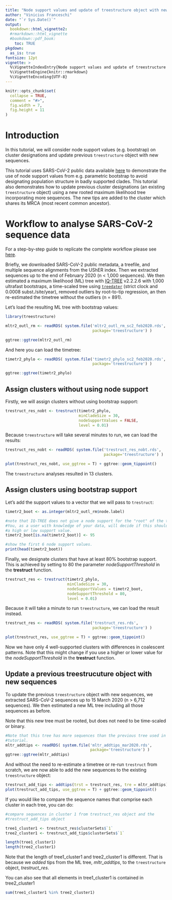 ```yaml
---
title: "Node support values and update of treestructure object with new sequences"
author: "Vinicius Franceschi"
date: "`r Sys.Date()`"
output: 
  bookdown::html_vignette2:
  #rmarkdown::html_vignette
  #bookdown::pdf_book:
    toc: TRUE
pkgdown:
  as_is: true
fontsize: 12pt
vignette: >
  %\VignetteIndexEntry{Node support values and update of treestructure object with new sequences}
  %\VignetteEngine{knitr::rmarkdown}
  %\VignetteEncoding{UTF-8}
---
```


```r
knitr::opts_chunk$set(
  collapse = TRUE,
  comment = "#>",
  fig.width = 7,
  fig.height = 11
)
```

# Introduction

In this tutorial, we will consider node support values (e.g. bootstrap) on 
cluster designations and update previous `treestructure` object with new sequences.

This tutorial uses SARS-CoV-2 public data available [here](https://hgdownload.soe.ucsc.edu/goldenPath/wuhCor1/UShER_SARS-CoV-2//2022/04/02/) 
to demonstrate the use of node support values from e.g. parametric bootstrap to 
avoid designating population structure in badly supported clades. 
This tutorial also demonstrates how to update previous cluster designations 
(an existing `treestructure` object) using a new rooted maximum likelihood tree 
incorporating more sequences. The new tips are added to the cluster which shares 
its MRCA (most recent common ancestor).

# Workflow to analyse SARS-CoV-2 sequence data

For a step-by-step guide to replicate the complete workflow please see [here](https://github.com/vinibfranc/demo_treestructure/blob/main/R/prepare.R).

Briefly, we downloaded SARS-CoV-2 public metadata, a treefile, and multiple 
sequence alignments from the UShER index. Then we extracted sequences up to the 
end of February 2020 (n < 1,000 sequences). We then estimated a maximum 
likelihood (ML) tree with [IQ-TREE](http://www.iqtree.org/) v2.2.2.6 with 1,000 
ultrafast bootstraps, a time-scaled tree using 
[`treedater`](https://github.com/emvolz/treedater) (strict clock and 0.0008 subst./site/year), 
removed outliers by root-to-tip regression, 
an then re-estimated the timetree without the outliers (n = 891).


Let's load the resulting ML tree with bootstrap values:
```r
library(treestructure)
```


```r
mltr2_outl_rm <- readRDS( system.file('mltr2_outl_rm_sc2_feb2020.rds', 
                                      package='treestructure') )

ggtree::ggtree(mltr2_outl_rm)
```

And here you can load the timetree:
```r
timetr2_phylo <- readRDS( system.file('timetr2_phylo_sc2_feb2020.rds', 
                                      package='treestructure') )

ggtree::ggtree(timetr2_phylo)
```


## Assign clusters without using node support

Firstly, we will assign clusters without using bootstrap support:
```r
trestruct_res_nobt <- trestruct(timetr2_phylo, 
                                minCladeSize = 30, 
                                nodeSupportValues = FALSE, 
                                level = 0.01)
```

Because `treestructure` will take several minutes to run, we can load the results:

```r
trestruct_res_nobt <- readRDS( system.file('trestruct_res_nobt.rds',
                                           package='treestructure') )

plot(trestruct_res_nobt, use_ggtree = T) + ggtree::geom_tippoint()
```

The `treestructure` analyses resulted in 13 clusters.


## Assign clusters using bootstrap support

Let's add the support values to a vector that we will pass to `trestruct`:

```r
timetr2_boot <- as.integer(mltr2_outl_rm$node.label)

#note that IQ-TREE does not give a node support for the "root" of the tree,
#You, as a user with knowledge of your data, will decide if this should be 
#a high or low support value.
timetr2_boot[is.na(timetr2_boot)] <- 95

#show the first 6 node support values.
print(head(timetr2_boot))
```


Finally, we designate clusters that have at least 80% bootstrap support. This
is achieved by setting to 80 the parameter _nodeSupportThreshold_ in the **trestruct**
function.

```r
trestruct_res <- trestruct(timetr2_phylo, 
                           minCladeSize = 30, 
                           nodeSupportValues = timetr2_boot, 
                           nodeSupportThreshold = 80, 
                           level = 0.01)
```

Because it will take a minute to run `treestructure`, we can load the result instead.

```r
trestruct_res <- readRDS( system.file('trestruct_res.rds',
                                      package='treestructure') )

plot(trestruct_res, use_ggtree = T) + ggtree::geom_tippoint()
```


Now we have only 4 well-supported clusters with differences in coalescent patterns.
Note that this might change if you use a higher or lower value for the
*nodeSupportThreshold* in the **trestruct** function.


## Update a previous treestrucuture object with new sequences 

To update the previous `treestructure` object with new sequences, we extracted 
SARS-CoV-2 sequences up to 15 March 2020 (n > 6,712 sequences). We then estimated 
a new ML tree including all those sequences as before.

Note that this new tree must be rooted, but does not need to be time-scaled or 
binary.

```r
#Note that this tree has more sequences than the previous tree used in this
#tutorial.
mltr_addtips <- readRDS( system.file('mltr_addtips_mar2020.rds', 
                                     package='treestructure') )
ggtree::ggtree(mltr_addtips)
```

And without the need to re-estimate a timetree or re-run `trestruct` from scratch, 
we are now able to add the new sequences to the existing `treestructure` object:

```r
trestruct_add_tips <- addtips(trst = trestruct_res, tre = mltr_addtips)
plot(trestruct_add_tips, use_ggtree = T) + ggtree::geom_tippoint()
```


If you would like to compare the sequence names that comprise each cluster in
each tree, you can do:

```r

#compare sequences in cluster 1 from trestruct_res object and the 
#trestruct_add_tips object

tree1_cluster1 <- trestruct_res$clusterSets$`1`
tree2_cluster1 <- trestruct_add_tips$clusterSets$`1`

length(tree1_cluster1)
length(tree2_cluster1)

```

Note that the length of tree1_cluster1 and tree2_cluster1 is different.
That is because we _added_ tips from the ML tree, _mltr_addtips_, to the 
`treestructure` object, _trestruct_res_.

You can also see that all elements in tree1_cluster1 is contained in tree2_cluster1

```r

sum(tree1_cluster1 %in% tree2_cluster1)

```
